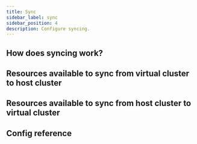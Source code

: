 ```yaml
---
title: Sync
sidebar_label: sync
sidebar_position: 4
description: Configure syncing.
---
```



## How does syncing work?

<HowDoesSyncingWork />

## Resources available to sync from virtual cluster to host cluster
<SyncToHostResources/>

## Resources available to sync from host cluster to virtual cluster
<SyncFromHostResources/>

## Config reference

<Sync/>
